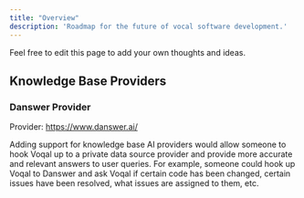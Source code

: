 ```yaml
---
title: "Overview"
description: 'Roadmap for the future of vocal software development.'
---
```


<Note>Feel free to edit this page to add your own thoughts and ideas.</Note>

## Knowledge Base Providers

### Danswer Provider

Provider: https://www.danswer.ai/

Adding support for knowledge base AI providers would allow someone to hook Voqal up to a private data source provider
and provide more accurate and relevant answers to user queries. For example, someone could hook up Voqal to Danswer
and ask Voqal if certain code has been changed, certain issues have been resolved, what issues are assigned to them, etc.
